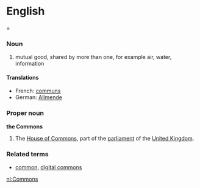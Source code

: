 {{rfc}}
=English==
===Noun===

# <!-- attempting something: --> mutual good, shared by more than one, for example air, water, information 

====Translations====
<!-- *Dutch: [[algemeen goed]] is this ok?-->
*French: [[communs]]
*German: [[Allmende]]

===Proper noun===
'''the Commons'''

#The [[House of Commons]], part of the [[parliament]] of the [[United Kingdom]].

===Related terms===
* [[common]], [[digital commons]]

[[nl:Commons]]